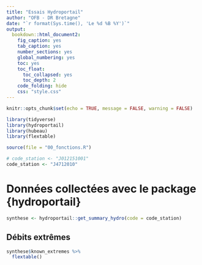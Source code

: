 ---
title: "Essais Hydroportail"
author: "OFB - DR Bretagne"
date: "`r format(Sys.time(), 'Le %d %B %Y')`"
output:
  bookdown::html_document2:
    fig_caption: yes
    tab_caption: yes
    number_sections: yes
    global_numbering: yes
    toc: yes
    toc_float:
      toc_collapsed: yes
      toc_depth: 2
    code_folding: hide
    css: "style.css"
---

```{r setup, include=FALSE}
knitr::opts_chunk$set(echo = TRUE, message = FALSE, warning = FALSE)
```

```{r}
library(tidyverse)
library(hydroportail)
library(hubeau)
library(flextable)

source(file = "00_fonctions.R")
```



```{r}
# code_station <- "J012151001"
code_station <- "J4712010"
```

# Données collectées avec le package {hydroportail}

```{r}
synthese <- hydroportail::get_summary_hydro(code = code_station)
```

## Débits extrêmes


```{r}
synthese$known_extremes %>% 
  flextable()
```
